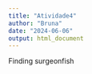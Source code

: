 ```yaml
---
title: "Atividade4"
author: "Bruna"
date: "2024-06-06"
output: html_document
---
```


Finding surgeonfish

```r

```

```r

```
